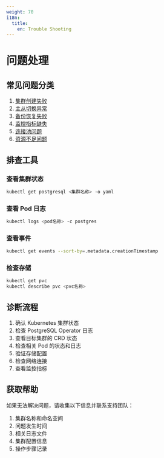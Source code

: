 ```yaml
---
weight: 70
i18n:
  title:
    en: Trouble Shooting
---
```


# 问题处理

## 常见问题分类

1. [集群创建失败](#集群创建失败)
2. [主从切换异常](#主从切换异常)
3. [备份恢复失败](#备份恢复失败)
4. [监控指标缺失](#监控指标缺失)
5. [连接池问题](#连接池问题)
6. [资源不足问题](#资源不足问题)

## 排查工具

### 查看集群状态
```bash
kubectl get postgresql <集群名称> -o yaml
```

### 查看 Pod 日志
```bash
kubectl logs <pod名称> -c postgres
```

### 查看事件
```bash
kubectl get events --sort-by=.metadata.creationTimestamp
```

### 检查存储
```bash
kubectl get pvc
kubectl describe pvc <pvc名称>
```

## 诊断流程

1. 确认 Kubernetes 集群状态
2. 检查 PostgreSQL Operator 日志
3. 查看目标集群的 CRD 状态
4. 检查相关 Pod 的状态和日志
5. 验证存储配置
6. 检查网络连接
7. 查看监控指标

## 获取帮助

如果无法解决问题，请收集以下信息并联系支持团队：

1. 集群名称和命名空间
2. 问题发生时间
3. 相关日志文件
4. 集群配置信息
5. 操作步骤记录

<Overview />
